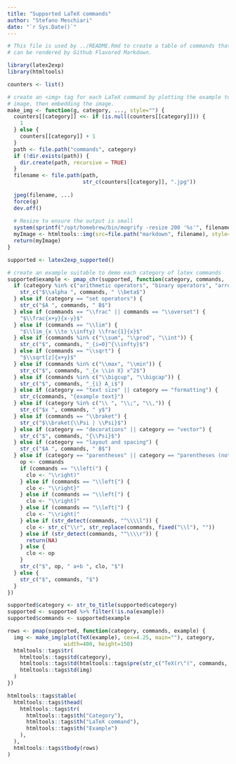 ```yaml
---
title: "Supported LaTeX commands"
author: "Stefano Meschiari"
date: "`r Sys.Date()`"
---
```


```r
# This file is used by ../README.Rmd to create a table of commands that
# can be rendered by Github Flavored Markdown.

library(latex2exp)
library(htmltools)

counters <- list()

# create an <img> tag for each LaTeX command by plotting the example to a JPEG
# image, then embedding the image.
make_img <- function(g, category, ..., style="") {
  counters[[category]] <<- if (is.null(counters[[category]])) {
    1
  } else {
    counters[[category]] + 1
  }
  path <- file.path("commands", category)
  if (!dir.exists(path)) {
    dir.create(path, recursive = TRUE)
  }
  filename <- file.path(path,
                        str_c(counters[[category]], ".jpg"))
  
  jpeg(filename, ...)  
  force(g)
  dev.off() 
  
  # Resize to ensure the output is small
  system(sprintf("/opt/homebrew/bin/mogrify -resize 200 '%s'", filename))
  myImage <- htmltools::img(src=file.path("markdown", filename), style=style)
  return(myImage)
}

supported <- latex2exp_supported()

# create an example suitable to demo each category of latex commands
supported$example <- pmap_chr(supported, function(category, commands, ...) {
  if (category %in% c("arithmetic operators", "binary operators", "arrows")) {
    str_c("$\\alpha ", commands, " \\beta$")
  } else if (category == "set operators") {
    str_c("$A ", commands, " B$")
  } else if (commands == "\\frac" || commands == "\\overset") {
    "$\\frac{x+y}{x-y}$"
  } else if (commands == "\\lim") {
    "$\\lim_{x \\to \\infty} \\frac{1}{x}$" 
  } else if (commands %in% c("\\sum", "\\prod", "\\int")) {
    str_c("$", commands, "_{i=0}^{\\infty}$")
  } else if (commands == "\\sqrt") {
    "$\\sqrt[z]{x+y}$"
  } else if (commands %in% c("\\max", "\\min")) {
    str_c("$", commands, "_{x \\in X} x^2$") 
  } else if (commands %in% c("\\bigcup", "\\bigcap")) {
    str_c("$", commands, "_{i} A_i$") 
  } else if (category == "text size" || category == "formatting") {
    str_c(commands, "{example text}")
  } else if (category %in% c("\\ ", "\\;", "\\,")) {
    str_c("$x ", commands, " y$")
  } else if (commands == "\\braket") {
    str_c("$\\braket{\\Psi | \\Psi}$")  
  } else if (category == "decorations" || category == "vector") {
    str_c("$", commands, "{\\Psi}$")
  } else if (category == "layout and spacing") {
    str_c("$A ", commands, " B$")
  } else if (category == "parentheses" || category == "parentheses (not scalable)") {
    op <- commands
    if (commands == "\\left(") {
      clo <- "\\right)"
    } else if (commands == "\\left{") {
      clo <- "\\right}"
    } else if (commands == "\\left[") {
      clo <- "\\right]"
    } else if (commands == "\\left|") {
      clo <- "\\right|"
    } else if (str_detect(commands, "^\\\\l")) {
      clo <- str_c("\\r", str_replace(commands, fixed("\\l"), ""))
    } else if (str_detect(commands, "^\\\\r")) {
      return(NA)
    } else {
      clo <- op
    }
    str_c("$", op, " a+b ", clo, "$")
  } else {
    str_c("$", commands, "$")
  }
})

supported$category <- str_to_title(supported$category)
supported <- supported %>% filter(!is.na(example))
supported$commands <- supported$example

rows <- pmap(supported, function(category, commands, example) {
  img <- make_img(plot(TeX(example), cex=4.25, main=""), category,
                  width=400, height=150)
  htmltools::tags$tr(
    htmltools::tags$td(category),
    htmltools::tags$td(htmltools::tags$pre(str_c("TeX(r\"(", commands, ")\")"))),
    htmltools::tags$td(img)
  )
})

htmltools::tags$table(
  htmltools::tags$thead(
    htmltools::tags$tr(
      htmltools::tags$th("Category"),
      htmltools::tags$th("LaTeX command"),
      htmltools::tags$th("Example")
    ),
  ),
  htmltools::tags$tbody(rows)
)
```
